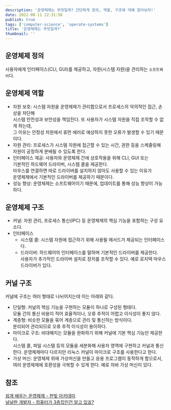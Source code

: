 ```yaml
---
description: '운영체제는 무엇일까? 간단하게 정의, 역할, 구조에 대해 알아보자!'
date: 2022-08-11 22:31:58
publish: true
tags: ['computer-science', 'operate-systems']
title: '운영체제는 무엇일까?'
thumbnail: ''
---
```


## 운영체제 정의

사용자에게 인터페이스(CLI, GUI)를 제공하고, 자원(시스템 자원)을 관리하는 `소프트웨어`다.

<Space />

## 운영체제 역할

- 자원 보호: 시스템 자원을 운영체제가 관리함으로서 프로세스의 악의적인 접근, 손상을 차단해  
  시스템 안전성과 보안성을 책임진다. 또 사용자가 시스템 자원을 직접 조작할 수 없게 하는데,  
  그 이유는 안정성 차원에서 휴먼 에러로 예상하지 못한 오류가 발생할 수 있기 때문이다.
- 자원 관리: 프로세스가 시스템 자원에 접근할 수 있는 시간, 권한 등을 스케줄링해  
  자원이 공정하게 분배될 수 있도록 한다.
- 인터페이스 제공: 사용자와 운영체제 간에 상호작용을 위해 CLI, GUI 또는  
  기본적인 하드웨어 드라이버, 시스템 콜을 제공한다.  
   마우스를 연결하면 따로 드라이버를 설치하지 않아도 사용할 수 있는 이유가  
   운영체제에서 기본적인 드라이버를 제공하기 때문이다.
- 성능 향상: 운영체제는 소프트웨어이기 때문에, 업데이트를 통해 성능 향상이 가능하다.

<Space />

## 운영체제 구조

- 커널: 자원 관리, 프로세스 통신(IPC) 등 운영체제의 핵심 기능을 포함하는 구성 요소다.
- 인터페이스
  - 시스템 콜: 시스템 자원에 접근하기 위해 사용될 메서드가 제공되는 인터페이스다.
  - 드라이버: 하드웨어의 인터페이스를 말하며 기본적인 드라이버를 제공한다.  
    사용자가 추가적인 드라이버 설치로 장치를 조작할 수 있다. 예로 로지텍 마우스 드라이버가 있다.

<Space />

## 커널 구조

커널에 구조는 여러 형태로 나뉘어지는데 이는 아래와 같다.

- 단일형: 커널의 핵심 기능을 구현하는 모듈이 하나로 구성된 형태다.  
  모듈 간의 통신 비용이 적어 효율적이나, 오류 추적이 어렵고 이식성이 좋지 않다.
- 계층형: 비슷한 모듈을 묶어 계층으로 관리 및 통신하는 방식이다.  
  분리되어 관리되므로 오류 추적 이식성이 용이하다.
- 마이크로 구조: 비대해지는 모듈을 완화하기 위해 커널에 기본 핵심 기능만 제공한다.  
  시스템 콜, 파일 시스템 등의 모듈을 세분화해 사용자 영역에 구현하고 커널과 통신한다.
  운영체제마다 다르지만 리눅스 커널이 마이크로 구조를 사용한다고 한다.
- 가상 머신: 운영체제 위에 가상머신을 만들고 응용 프로그램이 동작하게 함으로서,  
  여러 운영체제에 호환성을 극복할 수 있게 한다. 예로 자바 가상 머신이 있다.

<Space />

## 참조

[쉽게 배우는 운영체제 - 한빛 아카데미](https://product.kyobobook.co.kr/detail/S000001743685)  
[널널한 개발자 - 컴퓨터가 3층집인건 알고 있죠?](https://www.youtube.com/watch?v=M9ZrQX1UgAU)
